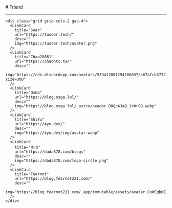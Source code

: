 
<BaseLayout title="Friend">
  <BaseCard title="Friend">
# Friend

---

    <div class="grid grid-cols-2 gap-4">
      <LinkCard
        title="Soar"
        url="https://tusoar.tech/"
        desc=""
        img="https://tusoar.tech/avater.png"
      />
      <LinkCard
        title="Chao28661"
        url="https://chaontc.tw/"
        desc=""
        img="https://cdn.discordapp.com/avatars/539412061294166037/a67afcb3732f65c3f08e9e208497a7d6.webp?size=300"
      />
      <LinkCard
        title="OsGa"
        url="https://blog.osga.lol/"
        desc=""
        img="https://blog.osga.lol/_astro/header.DOQpAJaQ_1r0r98.webp"
      />
      <LinkCard
        title="ShiYu"
        url="https://4yu.dev/"
        desc=""
        img="https://4yu.dev/img/avatar.webp"
      />
      <LinkCard
        title="冰川"
        url="https://dada878.com/blogs"
        desc=""
        img="https://dada878.com/logo-circle.png"
      />
      <LinkCard
        title="Fearnot"
        url="https://blog.fearnot221.com/"
        desc=""
        img="https://blog.fearnot221.com/_app/immutable/assets/avatar.CoWEqbWZ.avif"
      />
    </div>

  </BaseCard>
</BaseLayout>
